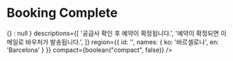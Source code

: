 
<Meta title="booking-completion / Booking Complete" decorators={[withKnobs]} />

# Booking Complete

<Preview>
  <Story name="Default">
    <BookingCompletion
      title={'발권이\n완료되었습니다.'}
      onMoveToBookingDetail={
        boolean('내 예약 상세 액션', true) ? () => {} : null
      }
      descriptions={[
        '공급사 확인 후 예약이 확정됩니다.',
        '예약이 확정되면 이메일로 바우처가 발송됩니다.',
      ]}
      region={{ id: '', names: { ko: '바르셀로나', en: 'Barcelona' } }}
      compact={boolean("compact", false)}
    />
  </Story>
</Preview>
